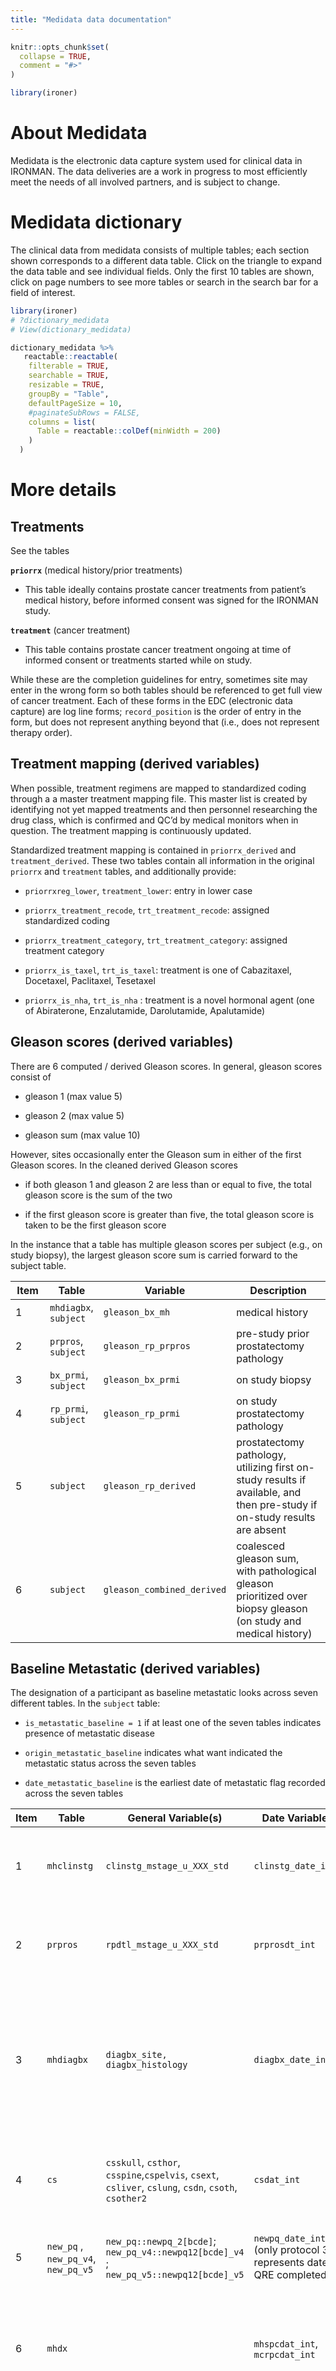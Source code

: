 ```yaml
---
title: "Medidata data documentation"
---
```


```r
knitr::opts_chunk$set(
  collapse = TRUE,
  comment = "#>"
)
```

```r
library(ironer)
```

# About Medidata

Medidata is the electronic data capture system used for clinical data in IRONMAN.
The data deliveries are a work in progress to most efficiently meet the needs of all involved partners,
and is subject to change. 

# Medidata dictionary

The clinical data from medidata consists of multiple tables; each section shown
corresponds to a different data table. Click on the triangle to expand the 
data table and see individual fields. Only the first 10 tables are shown,
click on page numbers to see more tables or search in the search bar for a
field of interest.


```r
library(ironer)
# ?dictionary_medidata
# View(dictionary_medidata)
```

```r
dictionary_medidata %>% 
   reactable::reactable(
    filterable = TRUE,
    searchable = TRUE,
    resizable = TRUE,
    groupBy = "Table",
    defaultPageSize = 10,
    #paginateSubRows = FALSE,
    columns = list(
      Table = reactable::colDef(minWidth = 200)
    )
  )
```



# More details

## Treatments

See the tables

**`priorrx`** (medical history/prior treatments)

-   This table ideally contains prostate cancer treatments from patient's medical history, before informed consent was signed for the IRONMAN study.

**`treatment`** (cancer treatment)

-   This table contains prostate cancer treatment ongoing at time of informed consent or treatments started while on study.

While these are the completion guidelines for entry, sometimes site may enter in the wrong form so both tables should be referenced to get full view of cancer treatment.
Each of these forms in the EDC (electronic data capture) are log line forms; `record_position` is the order of entry in the form, but does not represent anything beyond that (i.e., does not represent therapy order).

## Treatment mapping (derived variables)

When possible, treatment regimens are mapped to standardized coding through a a master treatment mapping file.
This master list is created by identifying not yet mapped treatments and then personnel researching the drug class, which is confirmed and QC'd by medical monitors when in question.
The treatment mapping is continuously updated.

Standardized treatment mapping is contained in `priorrx_derived` and `treatment_derived`.
These two tables contain all information in the original `priorrx` and `treatment` tables, and additionally provide:

-   `priorrxreg_lower`, `treatment_lower`: entry in lower case

-   `priorrx_treatment_recode`, `trt_treatment_recode`: assigned standardized coding

-   `priorrx_treatment_category`, `trt_treatment_category`: assigned treatment category

-   `priorrx_is_taxel`, `trt_is_taxel`: treatment is one of Cabazitaxel, Docetaxel, Paclitaxel, Tesetaxel

-   `priorrx_is_nha`, `trt_is_nha` : treatment is a novel hormonal agent (one of Abiraterone, Enzalutamide, Darolutamide, Apalutamide)

## Gleason scores  (derived variables)

There are 6 computed / derived Gleason scores.
In general, gleason scores consist of

-   gleason 1 (max value 5)

-   gleason 2 (max value 5)

-   gleason sum (max value 10)

However, sites occasionally enter the Gleason sum in either of the first Gleason scores.
In the cleaned derived Gleason scores

-   if both gleason 1 and gleason 2 are less than or equal to five, the total gleason score is the sum of the two

-   if the first gleason score is greater than five, the total gleason score is taken to be the first gleason score

In the instance that a table has multiple gleason scores per subject (e.g., on study biopsy), the largest gleason score sum is carried forward to the subject table.

| Item | Table                 | Variable                   | Description                                                                                                               |
|-----------|-----------|-----------|----------------------------------------|
| 1    | `mhdiagbx`, `subject` | `gleason_bx_mh`            | medical history                                                                                                           |
| 2    | `prpros`, `subject`   | `gleason_rp_prpros`        | pre-study prior prostatectomy pathology                                                                                   |
| 3    | `bx_prmi`, `subject`  | `gleason_bx_prmi`          | on study biopsy                                                                                                           |
| 4    | `rp_prmi`, `subject`  | `gleason_rp_prmi`          | on study prostatectomy pathology                                                                                          |
| 5    | `subject`             | `gleason_rp_derived`       | prostatectomy pathology, utilizing first on-study results if available, and then pre-study if on-study results are absent |
| 6    | `subject`             | `gleason_combined_derived` | coalesced gleason sum, with pathological gleason prioritized over biopsy gleason (on study and medical history)           |

## Baseline Metastatic  (derived variables)

The designation of a participant as baseline metastatic looks across seven different tables.
In the `subject` table:

-   `is_metastatic_baseline = 1` if at least one of the seven tables indicates presence of metastatic disease

-   `origin_metastatic_baseline` indicates what want indicated the metastatic status across the seven tables

-   `date_metastatic_baseline` is the earliest date of metastatic flag recorded across the seven tables

| Item | Table                               | General Variable(s)                                                                                  | Date Variable                                                     | Description                                                                                                                                                                                         |
|------------|------------|------------|------------|---------------------------|
| 1    | `mhclinstg`                         | `clinstg_mstage_u_XXX_std`                                                                           | `clinstg_date_int`                                                | Medical History/Clinical Stage (TNM) at Diagnosis: looks for M stage M1, M1a, M1b, M1c                                                                                                              |
| 2    | `prpros`                            | `rpdtl_mstage_u_XXX_std`                                                                             | `prprosdt_int`                                                    | Medical History/Prior Prostatectomy: looks for M stage M1, M1a, M1b, M1c                                                                                                                            |
| 3    | `mhdiagbx`                          | `diagbx_site, diagbx_histology`                                                                      | `diagbx_date_int`                                                 | Medical History/Diagnostic Biopsy: excludes sites listed as `benign` or `negative` in histology; excludes sites containing `Prostate`,`Pelvic lymph`, `Pelvic LN`, `Unknown`, `Pelvis`, `prostatic` |
| 4    | `cs`                                | `csskull`, `csthor`, `csspine`,`cspelvis`, `csext`, `csliver`, `cslung`, `csdn`, `csoth`, `csother2` | `csdat_int`                                                       | Metastatic Disease Sites (only from `Baseline 0` folder): looks for `Yes` in any of specified fields                                                                                                |
| 5    | `new_pq` , `new_pq_v4`, `new_pq_v5` | `new_pq::newpq_2[bcde]`; `new_pq_v4::newpq12[bcde]_v4` ; `new_pq_v5::newpq12[bcde]_v5`               | `newpq_date_int` (only protocol 3; represents date QRE completed) | New Treatment Physician Questionnaire (only from `Baseline 0` folder)                                                                                                                               |
| 6    | `mhdx`                              |                                                                                                      | `mhspcdat_int`, `mcrpcdat_int`                                    | Disease state; if dates occur prior to baseline window (`cnstdate_int` + 30 days), then considered baseline metastatic                                                                                             |
| 7    | `mhaddbx`                              | `addbx_site`, `addbx_histology`                                                                   | `addbxdate_int`                 | Additional biopsies; if dates occur prior to baseline window (`cnstdate_int` + 30 days), then considered baseline metastatic; if multiple biopsies present, take earliest date

# FAQ

1. **Are genetic testing results available?**

While IRONMAN collects genetic testing reports, the information requires manual 
review to be abstracted. We are developing a CRF better capture and deliver detailed
genetic information.

